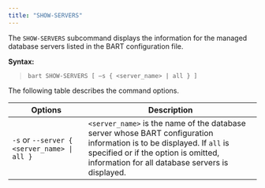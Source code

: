 ```yaml
---
title: "SHOW-SERVERS"
---
```


<div id="show_servers" class="registered_link"></div>


The `SHOW-SERVERS` subcommand displays the information for the managed database servers listed in the BART configuration file.

**Syntax:**

> `bart SHOW-SERVERS [ –s { <server_name> | all } ]`

The following table describes the command options.

| Options                                    | Description                                                                                                                                                                                                       |
|--------------------------------------------|-------------------------------------------------------------------------------------------------------------------------------------------------------------------------------------------------------------------|
| `-s` or `--server { <server_name> \| all }` | `<server_name>` is the name of the database server whose BART configuration information is to be displayed. If `all` is specified or if the option is omitted, information for all database servers is displayed. |
